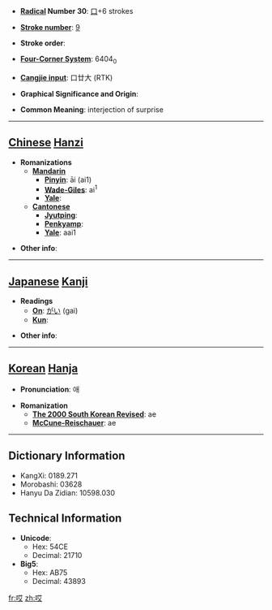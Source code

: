 * '''[[Wiktionary:Chinese radical index| Radical]] Number 30''': [[Wiktionary:Chinese radical index 口|口]]+6 strokes

* '''[[Wiktionary:Chinese total strokes index|Stroke number]]''': [[Wiktionary:Chinese total strokes index 9|9]]

* '''Stroke order''': 

* '''[[Wiktionary:Chinese four corner index|Four-Corner System]]''': 6404<sub>0</sub>

* '''[[Wiktionary:Chinese Cangjie index|Cangjie input]]''': 口廿大 (RTK)

* '''Graphical Significance and Origin''': 

* '''Common Meaning''': interjection of surprise

----

== [[Chinese]] [[Hanzi]] ==

* '''Romanizations'''
** '''[[Mandarin]]'''
*** '''[[Pinyin]]''': āi (ai1)
*** '''[[Wade-Giles]]''': ai<sup>1</sup>
*** '''[[Yale]]''': 
** '''[[Cantonese]]'''
*** '''[[Jyutping]]''':
*** '''[[Penkyamp]]''': 
*** '''[[Yale]]''': aai1

* '''Other info''': 

----

== [[Japanese]] [[Kanji]] ==

* '''Readings'''
** '''[[On]]''': [[がい]] (gai)
** '''[[Kun]]''': 

* '''Other info''':  

----

== [[Korean]] [[Hanja]] ==

* '''Pronunciation''': 애

* '''Romanization'''
** '''[[The 2000 South Korean Revised Romanization|The 2000 South Korean Revised]]''': ae
** '''[[McCune-Reischauer]]''': ae

----

== Dictionary Information ==

* KangXi: 0189.271
* Morobashi: 03628
* Hanyu Da Zidian: 10598.030

== Technical Information ==

* '''Unicode''':
** Hex: 54CE
** Decimal: 21710
* '''Big5''':
** Hex: AB75
** Decimal: 43893

[[fr:哎]]
[[zh:哎]]